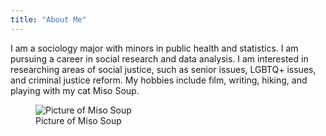 ```yaml
---
title: "About Me"
---
```

I am a sociology major with minors in public health and statistics. I am pursuing a career in social research and data analysis. I am interested in researching areas of social justice, such as senior issues, LGBTQ+ issues, and criminal justice reform. My hobbies include film, writing, hiking, and playing with my cat Miso Soup.

![Picture of Miso Soup](https://github.com/anguswithee/anguswithee.github.io/blob/main/soup.jpg?raw=true)
